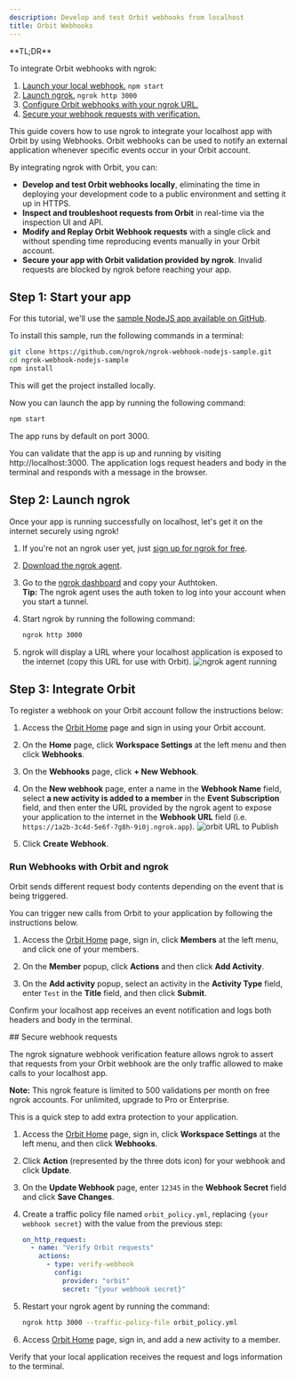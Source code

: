 ```yaml
---
description: Develop and test Orbit webhooks from localhost
title: Orbit Webhooks
---
```


<Tip>
**TL;DR**



To integrate Orbit webhooks with ngrok:

1. [Launch your local webhook.](#start-your-app) `npm start`
1. [Launch ngrok.](#start-ngrok) `ngrok http 3000`
1. [Configure Orbit webhooks with your ngrok URL.](#setup-webhook)
1. [Secure your webhook requests with verification.](#security)
</Tip>

This guide covers how to use ngrok to integrate your localhost app with Orbit by using Webhooks.
Orbit webhooks can be used to notify an external application whenever specific events occur in your Orbit account.

By integrating ngrok with Orbit, you can:

- **Develop and test Orbit webhooks locally**, eliminating the time in deploying your development code to a public environment and setting it up in HTTPS.
- **Inspect and troubleshoot requests from Orbit** in real-time via the inspection UI and API.
- **Modify and Replay Orbit Webhook requests** with a single click and without spending time reproducing events manually in your Orbit account.
- **Secure your app with Orbit validation provided by ngrok**. Invalid requests are blocked by ngrok before reaching your app.

## **Step 1**: Start your app 

For this tutorial, we'll use the [sample NodeJS app available on GitHub](https://github.com/ngrok/ngrok-webhook-nodejs-sample).

To install this sample, run the following commands in a terminal:

```bash
git clone https://github.com/ngrok/ngrok-webhook-nodejs-sample.git
cd ngrok-webhook-nodejs-sample
npm install
```

This will get the project installed locally.

Now you can launch the app by running the following command:

```bash
npm start
```

The app runs by default on port 3000.

You can validate that the app is up and running by visiting http://localhost:3000. The application logs request headers and body in the terminal and responds with a message in the browser.

## **Step 2**: Launch ngrok 

Once your app is running successfully on localhost, let's get it on the internet securely using ngrok!

1. If you're not an ngrok user yet, just [sign up for ngrok for free](https://ngrok.com/signup).

1. [Download the ngrok agent](https://download.ngrok.com).

1. Go to the [ngrok dashboard](https://dashboard.ngrok.com) and copy your Authtoken. <br />
   **Tip:** The ngrok agent uses the auth token to log into your account when you start a tunnel.
1. Start ngrok by running the following command:

   ```bash
   ngrok http 3000
   ```

1. ngrok will display a URL where your localhost application is exposed to the internet (copy this URL for use with Orbit).
   ![ngrok agent running](/img/integrations/launch_ngrok_tunnel.png)

## **Step 3**: Integrate Orbit 

To register a webhook on your Orbit account follow the instructions below:

1. Access the [Orbit Home](https://app.orbit.love/) page and sign in using your Orbit account.

1. On the **Home** page, click **Workspace Settings** at the left menu and then click **Webhooks**.

1. On the **Webhooks** page, click **+ New Webhook**.

1. On the **New webhook** page, enter a name in the **Webhook Name** field, select **a new activity is added to a member** in the **Event Subscription** field, and then enter the URL provided by the ngrok agent to expose your application to the internet in the **Webhook URL** field (i.e. `https://1a2b-3c4d-5e6f-7g8h-9i0j.ngrok.app`).
   ![orbit URL to Publish](img/ngrok_url_configuration_orbit.png)

1. Click **Create Webhook**.

### Run Webhooks with Orbit and ngrok

Orbit sends different request body contents depending on the event that is being triggered.

You can trigger new calls from Orbit to your application by following the instructions below.

1. Access the [Orbit Home](https://app.orbit.love/) page, sign in, click **Members** at the left menu, and click one of your members.

1. On the **Member** popup, click **Actions** and then click **Add Activity**.

1. On the **Add activity** popup, select an activity in the **Activity Type** field, enter `Test` in the **Title** field, and then click **Submit**.

Confirm your localhost app receives an event notification and logs both headers and body in the terminal.

<InspectingRequests />

<ReplayingRequests />
## Secure webhook requests 

The ngrok signature webhook verification feature allows ngrok to assert that requests from your Orbit webhook are the only traffic allowed to make calls to your localhost app.

**Note:** This ngrok feature is limited to 500 validations per month on free ngrok accounts. For unlimited, upgrade to Pro or Enterprise.

This is a quick step to add extra protection to your application.

1. Access the [Orbit Home](https://app.orbit.love/) page, sign in, click **Workspace Settings** at the left menu, and then click **Webhooks**.

1. Click **Action** (represented by the three dots icon) for your webhook and click **Update**.

1. On the **Update Webhook** page, enter `12345` in the **Webhook Secret** field and click **Save Changes**.

1. Create a traffic policy file named `orbit_policy.yml`, replacing `{your webhook secret}` with the value from the previous step:

   ```yaml
   on_http_request:
     - name: "Verify Orbit requests"
       actions:
         - type: verify-webhook
           config:
             provider: "orbit"
             secret: "{your webhook secret}"
   ```

1. Restart your ngrok agent by running the command:

   ```bash
   ngrok http 3000 --traffic-policy-file orbit_policy.yml
   ```

1. Access [Orbit Home](https://app.orbit.love/) page, sign in, and add a new activity to a member.

Verify that your local application receives the request and logs information to the terminal.
